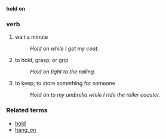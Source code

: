 '''hold on'''
===verb===
# wait a minute
#: ''Hold on while I get my coat.''
# to hold, grasp, or grip
#: ''Hold on tight to the railing.''
# to keep; to store something for someone
#: ''Hold on to my umbrella while I ride the roller coaster.''

===Related terms===
*[[hold]]
*[[hang_on]]